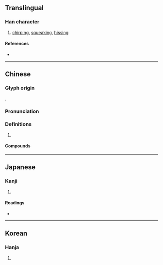{{character info}}
==Translingual==

===Han character===
{{Han char|rn=30|rad=口|as=04|sn=7|four=64047|canj=RJE|ids=⿰口支}}

# [[chirp]]ing, [[squeak]]ing, [[hiss]]ing

====References====
* {{Han ref|kx=0179.010|dkj=03362|dj=0396.120|hdz=10586.020|uh=5431|ud=21553|bh=A773|bd=42867}}

----

==Chinese==
{{zh-forms}}

===Glyph origin===
{{Han etym}}
{{Han compound|口|支|ls=psc|c1=s|c2=p|t1=mouth}}.

===Pronunciation===
{{zh-pron
|m=zhī,zī
|c=zi1,gei1
|mn=qz,tw,xm,zz:ki/qz,twv,xm,zz:chi
|mc=y
|oc=y
|cat=
}}
{{zh-attn-split}}

===Definitions===
{{zh-hanzi}}

# {{lb|zh|onomatopoeia}} {{n-g|sound of of [[creak]]ing or [[squeak]]ing}}

====Compounds====
{{zh-der|吱吱|吱吱咯咯|吱吱喳喳|吱聲|咭吱咯吱|咯吱|咯吱咯喳|嘎吱|嗶吱}}

----

==Japanese==

===Kanji===
{{ja-kanji|grade=|rs=口04}}

# {{rfdef|ja|sort=口04}}

====Readings====
* {{ja-readings|on=し, き|kun=こえのさま}}

----

==Korean==

===Hanja===
{{ko-hanja|지}}

# {{rfdef|ko|sort=口04}}